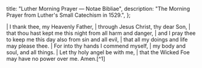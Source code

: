   title: "Luther Morning Prayer — Notae Bibliae",
  description: "The Morning Prayer from Luther's Small Catechism in 1529.",
};

<Initial text="Luther Morning Prayer" />

<Poetry>
|  I thank thee, my Heavenly Father,
|      through Jesus Christ, thy dear Son,
|          that thou hast kept me this night from all harm and danger,
|      and I pray thee to keep me this day also from sin and all evil,
|          that all my doings and life may please thee.
|  For into thy hands I commend myself,
|      my body and soul, and all things.
|  Let thy holy angel be with me,
|      that the Wicked Foe may have no power over me. Amen.[^1]
</Poetry>

[^1]: [*Luther's Small Catechism*](https://bookofconcord.org/small-catechism/daily-prayers/), 1529
